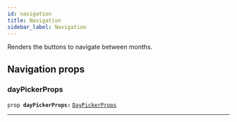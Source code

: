 ```yaml
---
id: navigation
title: Navigation
sidebar_label: Navigation
---
```

<a id="docs"></a>

Renders the buttons to navigate between months.



<a id="props"></a>

<h2>Navigation props</h2>


### dayPickerProps

<a class="syntax"></a>

`prop `**`dayPickerProps:`** [`DayPickerProps`](./interface#daypickerprops)

<hr />



